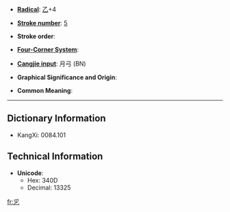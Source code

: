 * '''[[Wiktionary:Chinese radical index| Radical]]''': [[Wiktionary:Chinese radical index 乙|乙]]+4

* '''[[Wiktionary:Chinese total strokes index|Stroke number]]''': [[Wiktionary:Chinese total strokes index 5|5]]

* '''Stroke order''': 

* '''[[Wiktionary:Chinese four corner index|Four-Corner System]]''': 

* '''[[Wiktionary:Chinese Cangjie index|Cangjie input]]''': 月弓 (BN)

* '''Graphical Significance and Origin''': 

* '''Common Meaning''': 

----

== Dictionary Information ==

* KangXi: 0084.101

== Technical Information ==

* '''Unicode''':
** Hex: 340D
** Decimal: 13325

[[fr:㐍]]